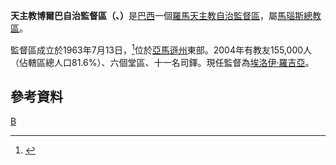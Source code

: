 {{Infobox Roman Catholic diocese
|Roman Catholic Diocese of = 天主教博爾巴自治監督區
|Latin name of diocese = Praelatura Territorialis Borbensis
|image =Borba - Amazonas - Igreja.jpg
|caption =
|location = [[巴西|巴西]]
|territory = [[亞馬遜州|亞馬遜州]]東部
|population = 155,000
|rite = 拉丁禮
|patron =
|province = 馬瑙斯
|established = 1963年
|cathedral = 聖安多尼主教座堂
|副主教座堂 =
|leadership = 監督
|website =
|教宗 =
|metropolitan =
|ordinary =埃洛伊·羅吉亞
|coadjutor bishop =
|emeritus =
}}
'''天主教博爾巴自治監督區（{{lang-la|Praelatura Territorialis Borbensis}}、{{lang-pt|Prelazia Territorial de Borba}}）'''是[[巴西|巴西]]一個[[羅馬天主教|羅馬天主教]][[自治監督區|自治監督區]]，屬[[天主教馬瑙斯總教區|馬瑙斯總教區]]。

監督區成立於1963年7月13日，<ref>{{Cite web |url=http://www.vatican.va/holy_father/paul_vi/apost_constitutions/documents/hf_p-vi_apc_19630713_manaensis-parintinensis_lt.html |title=設立監督區的宗座憲令 |access-date=2013-11-13 |archive-date=2014-02-03 |archive-url=https://web.archive.org/web/20140203121440/http://www.vatican.va/holy_father/paul_vi/apost_constitutions/documents/hf_p-vi_apc_19630713_manaensis-parintinensis_lt.html |dead-url=no }}</ref>位於[[亞馬遜州|亞馬遜州]]東部。2004年有教友155,000人（佔轄區總人口81.6%）、六個堂區、十一名司鐸。現任監督為[[埃洛伊·羅吉亞|埃洛伊·羅吉亞]]。

==參考資料==
{{reflist}}
[[Category:巴西天主教自治監督區|B]]